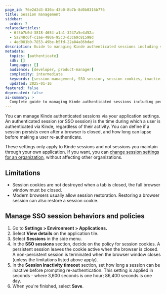 ```yaml
---
page_id: 76e2d2d3-830a-43b0-8b7b-8d0b0316b776
title: Session management
sidebar:
  order: 7
relatedArticles:
  - 6f5b7b0d-3818-4654-a1a1-3247a5e4d52a 
  - 5a248c6f-c1ae-480a-95c3-d3c69c81598d
  - 4ed081b0-7853-49be-b5fd-22a84a86bdad
description: Guide to managing Kinde authenticated sessions including session persistence, inactivity timeouts, and browser session behavior.
metadata:
  topics: [authenticate]
  sdk: []
  languages: []
  audience: [developer, product-manager]
  complexity: intermediate
  keywords: [session management, SSO session, session cookies, inactivity timeout, browser session]
  updated: 2025-01-16
featured: false
deprecated: false
ai-summary: >
  Complete guide to managing Kinde authenticated sessions including persistence settings, inactivity timeouts, and browser behavior.
---
```


You can manage Kinde authenticated sessions via your application settings. An authenticated session (or SSO session) is the time during which a user is authenticated via Kinde, regardless of their activity. You can define if a session persists even after a browser is closed, and how long can lapse before making a user re-authenticate.

These settings only apply to Kinde sessions and not sessions you maintain through your own application.
If you want, you can [change session settings for an organization](/authenticate/manage-authentication/session-management-per-organization/), without affecting other organizations. 

## Limitations

- Session cookies are not destroyed when a tab is closed, the full browser window must be closed.
- Modern browsers usually allow session restoration. Restoring a browser session can also restore a session cookie.

## Manage SSO session behaviors and policies

1. Go to **Settings > Environment > Applications.**
2. Select **View details** on the application tile.
3. Select **Sessions** in the side menu.
4. In the **SSO sessions** section, decide on the policy for session cookies. A persistent session leaves the cookie active when the browser is closed. A non-persistent session is terminated when the browser window closes (unless the limitations listed above apply). 
5. In the **Session inactivity timeout** section, set how long a session can be inactive before prompting re-authentication. This setting is applied in seconds - where 3,600 seconds is one hour; 86,400 seconds is one day.
6. When you're finished, select **Save**.
